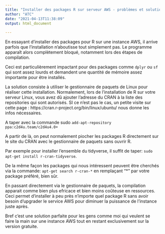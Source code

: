 ```yaml
---
title: "Installer des packages R sur serveur AWS - problèmes et solutions"
author: "ATC"
date: "2021-04-13T11:38:09"
output: html_document
 
---
```


En essayant d'installer des packages pour R sur une instance AWS, il arrive parfois que l'installation n'aboutisse tout simplement pas. Le programme apparaît alors complètement bloqué, notamment lors des étapes de compilation.

Ceci est particulièrement impactant pour des packages comme `dplyr` ou `sf` qui sont assez lourds et demandent une quantité de mémoire assez importante pour être installés.

La solution consiste à utiliser le gestionnaire de paquets de Linux pour réaliser cette installation. Normalement, lors de l'installation de R sur votre serveur Linux, vous avez dû ajouter l'adresse du CRAN à la liste des repositories qui sont autorisés. SI ce n'est pas le cas, un petite visite sur cette page : https://cran.r-project.org/bin/linux/ubuntu/ nous donne les infos nécessaires.

A taper avec la commande sudo `add-apt-repository ppa:c2d4u.team/c2d4u4.0+`

A partir de là, on peut normalement piocher les packages R directement sur le site du CRAN avec le gestionnaire de paquets sans ouvrir R.

Par exemple pour installer l'ensemble du tidyverse, il suffit de taper:
`sudo apt-get install r-cran-tidyverse`.

De la même façon les packages qui nous intéressent peuvent être cherchés via la commande:
`apt-get search r-cran-*` en remplaçant "*" par votre package préféré, bien sûr.

En passant directement via le gestionnaire de paquets, la compilation apparait comme bien plus efricace et bien moins coûteuse en ressources. Ceci permet d'installer à peu près n'importe quel package R sans avoir besoin d'upgrader le service AWS pour diminuer la puissance de l'instance juste après.

Bref c'est une solution parfaite pour les gens comme moi qui veulent se faire la main sur une instance AWS tout en restant exclusivement sur la version gratuite.

